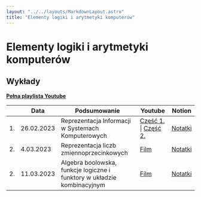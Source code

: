 ```yaml
---
layout: "../../layouts/MarkdownLayout.astro"
title: "Elementy logiki i arytmetyki komputerów"
---
```


# Elementy logiki i arytmetyki komputerów

## Wykłady

[**Pełna playlista Youtube**](https://www.youtube.com/playlist?list=PLxnzOnUpNzMAvL1udN8UGa1Mt_JcosjOx)

<div class="overflow-auto">

|     | Data       | Podsumowanie                                                            | Youtube                                                                              | Notion                                                                                                                               |
| --- | ---------- | ----------------------------------------------------------------------- | ------------------------------------------------------------------------------------ | ------------------------------------------------------------------------------------------------------------------------------------ |
| 1.  | 26.02.2023 | Reprezentacja Informacji w Systemach Komputerowych                      | [Część 1.](https://youtu.be/D0IXZkDOrMc) \| [Część 2.](https://youtu.be/91UjlnbMsxY) | [Notatki](https://zippy-tamarillo-525.notion.site/Elementy-logiki-i-arytmetyki-komputer-w-Wyk-ad-1-a7a0ca4214aa498f952bd926dcd6f529) |
| 2.  | 4.03.2023  | Reprezentacja liczb zmiennoprzecinkowych                                | [Film](https://youtu.be/epZeR-DYVso)                                                 | [Notatki](https://zippy-tamarillo-525.notion.site/Elementy-logiki-i-arytmetyki-komputer-w-Wyk-ad-2-792c296ecb8d4e4e99b4465c643c33e7) |
| 2.  | 11.03.2023 | Algebra boolowska, funkcje logiczne i funktory w układzie kombinacyjnym | [Film]()                                                                             | [Notatki](https://zippy-tamarillo-525.notion.site/Elementy-logiki-i-arytmetyki-komputer-w-Wyk-ad-3-93b55cb148b14470bf67c2fe04a0775b) |

</div>
